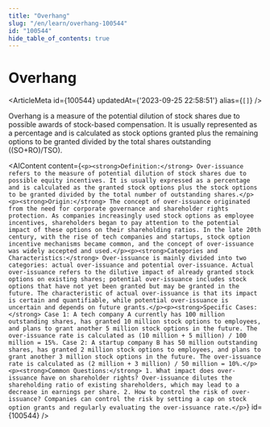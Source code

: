 ```yaml
---
title: "Overhang"
slug: "/en/learn/overhang-100544"
id: "100544"
hide_table_of_contents: true
---
```



# Overhang

<ArticleMeta id={100544} updatedAt={'2023-09-25 22:58:51'} alias={`[]`} />
<div className='border-solid border-b border-t-0 my-4 border-[var(--ifm-color-gray-300)]' />

Overhang is a measure of the potential dilution of stock shares due to possible awards of stock-based compensation. It is usually represented as a percentage and is calculated as stock options granted plus the remaining options to be granted divided by the total shares outstanding ((SO+RO)/TSO).

<AIContent content={`<p><strong>Definition:</strong> Over-issuance refers to the measure of potential dilution of stock shares due to possible equity incentives. It is usually expressed as a percentage and is calculated as the granted stock options plus the stock options to be granted divided by the total number of outstanding shares.</p><p><strong>Origin:</strong> The concept of over-issuance originated from the need for corporate governance and shareholder rights protection. As companies increasingly used stock options as employee incentives, shareholders began to pay attention to the potential impact of these options on their shareholding ratios. In the late 20th century, with the rise of tech companies and startups, stock option incentive mechanisms became common, and the concept of over-issuance was widely accepted and used.</p><p><strong>Categories and Characteristics:</strong> Over-issuance is mainly divided into two categories: actual over-issuance and potential over-issuance. Actual over-issuance refers to the dilutive impact of already granted stock options on existing shares; potential over-issuance includes stock options that have not yet been granted but may be granted in the future. The characteristic of actual over-issuance is that its impact is certain and quantifiable, while potential over-issuance is uncertain and depends on future grants.</p><p><strong>Specific Cases:</strong> Case 1: A tech company A currently has 100 million outstanding shares, has granted 10 million stock options to employees, and plans to grant another 5 million stock options in the future. The over-issuance rate is calculated as (10 million + 5 million) / 100 million = 15%. Case 2: A startup company B has 50 million outstanding shares, has granted 2 million stock options to employees, and plans to grant another 3 million stock options in the future. The over-issuance rate is calculated as (2 million + 3 million) / 50 million = 10%.</p><p><strong>Common Questions:</strong> 1. What impact does over-issuance have on shareholder rights? Over-issuance dilutes the shareholding ratio of existing shareholders, which may lead to a decrease in earnings per share. 2. How to control the risk of over-issuance? Companies can control the risk by setting a cap on stock option grants and regularly evaluating the over-issuance rate.</p>`} id={100544} />
